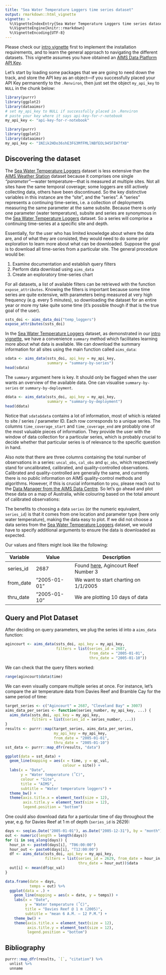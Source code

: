 ```yaml
---
title: "Sea Water Temperature Loggers time series dataset"
output: rmarkdown::html_vignette
vignette: >
  %\VignetteIndexEntry{Sea Water Temperature Loggers time series dataset}
  %\VignetteEngine{knitr::rmarkdown}
  %\VignetteEncoding{UTF-8}
---
```


Please check our [intro vignette][1] first to implement the installation
requirements, and to learn the general approach to navigating the different
datasets. This vignette assumes you have obtained an
[AIMS Data Platform API Key][2].

[1]: https://open-aims.github.io/dataaimsr/articles/navigating.html
[2]: https://open-aims.github.io/data-platform/key-request

Let's start by loading some packages that we are going to need down the track,
and store the API key as an object---if you successfully placed your API Key
permanently to the `.Renviron`, then just set the object `my_api_key` to `NULL`
in the chunk below:

```r
library(purrr)
library(ggplot2)
library(dataaimsr)
# set my_api_key to NULL if successfully placed in .Renviron
# paste your key where it says api-key-for-r-notebook
my_api_key <- "api-key-for-r-notebook"
```

```r
library(purrr)
library(ggplot2)
library(dataaimsr)
my_api_key <- "1NIik2HDo36shE3FG3MfFMLlNBfEOL945FIH7fX0"
```

## Discovering the dataset

The [Sea Water Temperature Loggers][3] dataset is less extensive than the
[AIMS Weather Station][4] dataset because it comprises one single
*"parameter"*---water temperature---that is measured at multiple sites. Not 
all sites have the same temporal coverage; some loggers are still actively 
collecting data, others have been discontinued. So the key distinctive 
variables in this instance are the "site", and the "series". A "series" 
represents a continuing time-series, i.e. a collection of deployments 
measuring the same parameter at the same subsite. Because there is only one
parameter (water temperature), subsite and series are synonymous in the
[Sea Water Temperature Loggers][3] dataset. So a series will comprise a
continuing time-series at a specific site and depth.

Essentially, for the user who has limited knowledge about where the data are,
and of what they are consisted, they would need to do some prior exploration 
to learn more about what can be downloaded. Suppose the goal is to download all
time-series from a particular site. The general procedure would be:

1. Examine documentation and establish query filters
2. Perform data download using `aims_data`
3. Create an exploratory time-series chart

For all datasets, a list of available filters can be retrieved with the 
function `expose_attributes`. Knowing the filters is important because some 
time series are quite extensive, with parameters being measured at very high 
frequency (e.g. every 5 minutes), so downloading the dataset for an entire 
year or more my take quite some time (it's possible though if that is the true 
goal of the user).

```r
ssts_doi <- aims_data_doi("temp_loggers")
expose_attributes(ssts_doi)
```

In the [Sea Water Temperature Loggers][3] dataset, as demonstrated in our
[intro vignette][1], we have a convenience `summary` method which facilitates 
learning more about what data is available. We can download the summary 
information for all sites using the main function called `aims_data`:

[3]: https://doi.org/10.25845/5b4eb0f9bb848
[4]: https://doi.org/10.25845/5c09bf93f315d

```r
sdata <- aims_data(ssts_doi, api_key = my_api_key,
                   summary = "summary-by-series")
head(sdata)
```

The `summary` argument here is key. It should only be flagged when the
user wants an overview of the available data. One can visualise
`summary-by-series` or `summary-by-deployment`.

```r
ddata <- aims_data(ssts_doi, api_key = my_api_key,
                   summary = "summary-by-deployment")
head(ddata)
```

Notice that `sdata$data` contains a lot of information, most of which is
related to site / series / parameter ID. Each row corresponds to a
unique series. The columns `time_coverage_start` and `time_coverage_end` are
probably one of the most valuable pieces of information. They provide the user
with the window of data collection for a particular series, which is probably
crucial to decide whether that particular series is of relevance to the
specific question in hand.

Also note that there are three columns containing the total number of 
observations in a series: `uncal_obs`, `cal_obs` and `qc_obs`, which 
respectively stand for uncalibrated, calibrated, and quality-controlled 
observations. Calibrated and quality-controlled are generally the same,
and currently there is no public information on AIMS quality-control
methods and algorithms. However, if this is crucial information to you,
please reach out to the
[Data Manager from the AIMS Data Centre](adc@aims.gov.au). So let's
go ahead and plot these data on a map of Australia, while colouring
based on the total amount of calibrated observations:

The benefits to choosing a data `series` (or the numeric equivalent,
`series_id`) is that it comes from one location and parameter type (here only
water temperature), making the data easy to plot. If we did not choose a
data series from the [Sea Water Temperature Loggers][4] dataset, we would have
to specify additional arguments to ensure the data is downloaded as expected.

Our values and filters might look like the following:

Variable  | Value                  | Description
----------|------------------------|-------------------------------------------------------
series_id | 2687                   | Found [here][6], Agincourt Reef Number 3
from_date | "2005-01-01"           | We want to start charting on 1/1/2005
thru_date | "2005-01-10"           | We are plotting 10 days of data

[5]: https://open-aims.github.io/data-platform
[6]: https://apps.aims.gov.au/metadata/view/4a12a8c0-c573-11dc-b99b-00008a07204e

## Query and Plot Dataset

After deciding on query parameters, we plug the series id into a `aims_data` function:

```r
agincourt <- aims_data(ssts_doi, api_key = my_api_key,
                       filters = list(series_id = 2687,
                                      from_date = "2005-01-01",
                                      thru_date = "2005-01-10"))
```

We can check that the query filters worked:

```r
range(agincourt$data$time)
```

We can even visually compare multiple series at once. For instance, let's
compare the air temperature data from Davies Reef and Bramble Cay for the
same period of time:

```r
target_series <- c("Agincourt" = 2687, "Cleveland Bay" = 3007)
aims_data_per_series <- function(series_number, my_api_key, ...) {
  aims_data(ssts_doi, api_key = my_api_key,
            filters = list(series_id = series_number, ...))
}
results <- purrr::map(target_series, aims_data_per_series,
                      my_api_key = my_api_key,
                      from_date = "2005-01-01",
                      thru_date = "2005-01-10")
sst_data <- purrr::map_dfr(results, "data")

ggplot(data = sst_data) +
  geom_line(mapping = aes(x = time, y = qc_val,
                          colour = site)) +
  labs(x = "Date",
       y = "Water temperature (˚C)",
       colour = "Site",
       title = "AIMS",
       subtitle = "Water temperature loggers") +
  theme_bw() +
  theme(axis.title.x = element_text(size = 12),
        axis.title.y = element_text(size = 12),
        legend.position = "bottom")
```

One could also download data for a particular time of day throughout
the year, e.g. for Davies Reef at 1 m of depth (`series_id` is 2629):

```r
days <- seq(as.Date("2005-01-01"), as.Date("2005-12-31"), by = "month")
out <- numeric(length = length(days))
for (i in seq_along(days)) {
  hour_in <- paste0(days[i], "T06:00:00")
  hour_out <- paste0(days[i], "T12:00:00")
  df <- aims_data(ssts_doi, api_key = my_api_key,
                  filters = list(series_id = 2629, from_date = hour_in,
                                 thru_date = hour_out))$data
  out[i] <- mean(df$qc_val)
}

data.frame(date = days,
           temps = out) %>%
  ggplot(data = .) +
    geom_line(mapping = aes(x = date, y = temps)) +
    labs(x = "Date",
         y = "Water temperature (˚C)",
         title = "Davies Reef @ 1 m (2005)",
         subtitle = "mean 6 A.M. – 12 P.M.") +
    theme_bw() +
    theme(axis.title.x = element_text(size = 12),
          axis.title.y = element_text(size = 12),
          legend.position = "bottom")
```

## Bibliography

```r
purrr::map_dfr(results, `[`, "citation") %>%
  unlist %>%
  unname
```
